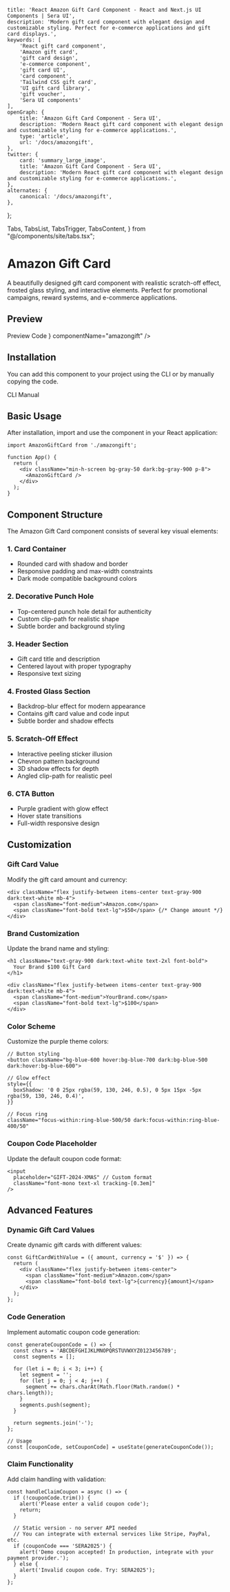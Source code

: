     title: 'React Amazon Gift Card Component - React and Next.js UI Components | Sera UI',
    description: 'Modern gift card component with elegant design and customizable styling. Perfect for e-commerce applications and gift card displays.',
    keywords: [
        'React gift card component',
        'Amazon gift card',
        'gift card design',
        'e-commerce component',
        'gift card UI',
        'card component',
        'Tailwind CSS gift card',
        'UI gift card library',
        'gift voucher',
        'Sera UI components'
    ],
    openGraph: {
        title: 'Amazon Gift Card Component - Sera UI',
        description: 'Modern React gift card component with elegant design and customizable styling for e-commerce applications.',
        type: 'article',
        url: '/docs/amazongift',
    },
    twitter: {
        card: 'summary_large_image',
        title: 'Amazon Gift Card Component - Sera UI',
        description: 'Modern React gift card component with elegant design and customizable styling for e-commerce applications.',
    },
    alternates: {
        canonical: '/docs/amazongift',
    },
};

  Tabs,
  TabsList,
  TabsTrigger,
  TabsContent,
} from "@/components/site/tabs.tsx";



# Amazon Gift Card <AI dir="left"/>

A beautifully designed gift card component with realistic scratch-off effect, frosted glass styling, and interactive elements. Perfect for promotional campaigns, reward systems, and e-commerce applications.


## Preview

<Tabs defaultValue="preview" className="">
  <TabsList>
    <TabsTrigger value="preview">Preview</TabsTrigger>
    <TabsTrigger value="code">Code</TabsTrigger>
  </TabsList>
  <TabsContent value="preview">
    <ComponentRenderer component={<AmazonGiftCard />} componentName="amazongift" />
  </TabsContent>
  <TabsContent value="code">
    <CodeBlock filePath="src/app/docs/amazongift/amazongift.tsx" />
  </TabsContent>
</Tabs>

## Installation

You can add this component to your project using the CLI or by manually copying the code.

<Tabs defaultValue="cli" className="">
  <TabsList>
    <TabsTrigger value="cli">CLI</TabsTrigger>
    <TabsTrigger value="manual">Manual</TabsTrigger>
  </TabsList>
  <TabsContent value="cli">
    <Cli command={`add amazongift.json`} />
  </TabsContent>

  <TabsContent value="manual">
    <CodeBlock filePath="src/app/docs/amazongift/amazongift.tsx" />
  </TabsContent>
</Tabs>

## Basic Usage

After installation, import and use the component in your React application:

```tsx
import AmazonGiftCard from './amazongift';

function App() {
  return (
    <div className="min-h-screen bg-gray-50 dark:bg-gray-900 p-8">
      <AmazonGiftCard />
    </div>
  );
}
```

## Component Structure

The Amazon Gift Card component consists of several key visual elements:

### 1. Card Container
- Rounded card with shadow and border
- Responsive padding and max-width constraints
- Dark mode compatible background colors

### 2. Decorative Punch Hole
- Top-centered punch hole detail for authenticity
- Custom clip-path for realistic shape
- Subtle border and background styling

### 3. Header Section
- Gift card title and description
- Centered layout with proper typography
- Responsive text sizing

### 4. Frosted Glass Section
- Backdrop-blur effect for modern appearance
- Contains gift card value and code input
- Subtle border and shadow effects

### 5. Scratch-Off Effect
- Interactive peeling sticker illusion
- Chevron pattern background
- 3D shadow effects for depth
- Angled clip-path for realistic peel

### 6. CTA Button
- Purple gradient with glow effect
- Hover state transitions
- Full-width responsive design

## Customization

### Gift Card Value

Modify the gift card amount and currency:

```tsx
<div className="flex justify-between items-center text-gray-900 dark:text-white mb-4">
  <span className="font-medium">Amazon.com</span>
  <span className="font-bold text-lg">$50</span> {/* Change amount */}
</div>
```

### Brand Customization

Update the brand name and styling:

```tsx
<h1 className="text-gray-900 dark:text-white text-2xl font-bold">
  Your Brand $100 Gift Card
</h1>

<div className="flex justify-between items-center text-gray-900 dark:text-white mb-4">
  <span className="font-medium">YourBrand.com</span>
  <span className="font-bold text-lg">$100</span>
</div>
```

### Color Scheme

Customize the purple theme colors:

```tsx
// Button styling
<button className="bg-blue-600 hover:bg-blue-700 dark:bg-blue-500 dark:hover:bg-blue-600">

// Glow effect
style={{
  boxShadow: '0 0 25px rgba(59, 130, 246, 0.5), 0 5px 15px -5px rgba(59, 130, 246, 0.4)',
}}

// Focus ring
className="focus-within:ring-blue-500/50 dark:focus-within:ring-blue-400/50"
```

### Coupon Code Placeholder

Update the default coupon code format:

```tsx
<input
  placeholder="GIFT-2024-XMAS" // Custom format
  className="font-mono text-xl tracking-[0.3em]"
/>
```

## Advanced Features

### Dynamic Gift Card Values

Create dynamic gift cards with different values:

```tsx
const GiftCardWithValue = ({ amount, currency = '$' }) => {
  return (
    <div className="flex justify-between items-center">
      <span className="font-medium">Amazon.com</span>
      <span className="font-bold text-lg">{currency}{amount}</span>
    </div>
  );
};
```

### Code Generation

Implement automatic coupon code generation:

```tsx
const generateCouponCode = () => {
  const chars = 'ABCDEFGHIJKLMNOPQRSTUVWXYZ0123456789';
  const segments = [];

  for (let i = 0; i < 3; i++) {
    let segment = '';
    for (let j = 0; j < 4; j++) {
      segment += chars.charAt(Math.floor(Math.random() * chars.length));
    }
    segments.push(segment);
  }

  return segments.join('-');
};

// Usage
const [couponCode, setCouponCode] = useState(generateCouponCode());
```

### Claim Functionality

Add claim handling with validation:

```tsx
const handleClaimCoupon = async () => {
  if (!couponCode.trim()) {
    alert('Please enter a valid coupon code');
    return;
  }

  // Static version - no server API needed
  // You can integrate with external services like Stripe, PayPal, etc.
  if (couponCode === 'SERA2025') {
    alert('Demo coupon accepted! In production, integrate with your payment provider.');
  } else {
    alert('Invalid coupon code. Try: SERA2025');
  }
};
```